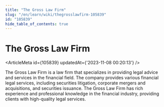 ```yaml
---
title: "The Gross Law Firm"
slug: "/en/learn/wiki/thegrosslawfirm-105839"
id: "105839"
hide_table_of_contents: true
---
```



# The Gross Law Firm

<ArticleMeta id={105839} updatedAt={'2023-11-08 00:20:13'} />
<div className='border-solid border-b border-t-0 my-4 border-[var(--ifm-color-gray-300)]' />

The Gross Law Firm is a law firm that specializes in providing legal advice and services in the financial field. The company provides various financial legal services, including securities litigation, corporate mergers and acquisitions, and securities issuance. The Gross Law Firm has rich experience and professional knowledge in the financial industry, providing clients with high-quality legal services.
